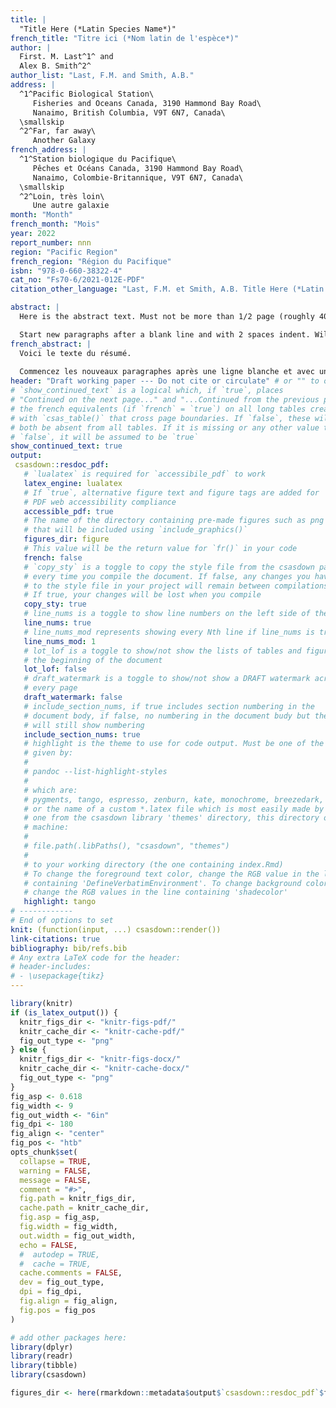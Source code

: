 ```yaml
---
title: |
  "Title Here (*Latin Species Name*)"
french_title: "Titre ici (*Nom latin de l'espèce*)"
author: |
  First. M. Last^1^ and
  Alex B. Smith^2^
author_list: "Last, F.M. and Smith, A.B."
address: |
  ^1^Pacific Biological Station\
     Fisheries and Oceans Canada, 3190 Hammond Bay Road\
     Nanaimo, British Columbia, V9T 6N7, Canada\
  \smallskip
  ^2^Far, far away\
     Another Galaxy
french_address: |
  ^1^Station biologique du Pacifique\
     Pêches et Océans Canada, 3190 Hammond Bay Road\
     Nanaimo, Colombie-Britannique, V9T 6N7, Canada\
  \smallskip
  ^2^Loin, très loin\
     Une autre galaxie
month: "Month"
french_month: "Mois"
year: 2022
report_number: nnn
region: "Pacific Region"
french_region: "Région du Pacifique"
isbn: "978-0-660-38322-4"
cat_no: "Fs70-6/2021-012E-PDF"
citation_other_language: "Last, F.M. et Smith, A.B. Title Here (*Latin Species Name*). DFO Secr. can. des avis sci. du MPO. Doc. de rech 2019/nnn. iv + 13 p."

abstract: |
  Here is the abstract text. Must not be more than 1/2 page (roughly 400 words).

  Start new paragraphs after a blank line and with 2 spaces indent. Will be posted on CSAS website.
french_abstract: |
  Voici le texte du résumé.
  
  Commencez les nouveaux paragraphes après une ligne blanche et avec un retrait de 2 espaces. 
header: "Draft working paper --- Do not cite or circulate" # or "" to omit
# `show_continued_text` is a logical which, if `true`, places
# "Continued on the next page..." and "...Continued from the previous page" or
# the french equivalents (if `french` = `true`) on all long tables created
# with `csas_table()` that cross page boundaries. If `false`, these will
# both be absent from all tables. If it is missing or any other value than
# `false`, it will be assumed to be `true`
show_continued_text: true
output:
 csasdown::resdoc_pdf:
   # `lualatex` is required for `accessibile_pdf` to work
   latex_engine: lualatex
   # If `true`, alternative figure text and figure tags are added for
   # PDF web accessibility compliance
   accessible_pdf: true
   # The name of the directory containing pre-made figures such as png files
   # that will be included using `include_graphics()`
   figures_dir: figure
   # This value will be the return value for `fr()` in your code
   french: false
   # `copy_sty` is a toggle to copy the style file from the csasdown package
   # every time you compile the document. If false, any changes you have made
   # to the style file in your project will remain between compilations.
   # If true, your changes will be lost when you compile
   copy_sty: true
   # line_nums is a toggle to show line numbers on the left side of the page.
   line_nums: true
   # line_nums_mod represents showing every Nth line if line_nums is true
   line_nums_mod: 1
   # lot_lof is a toggle to show/not show the lists of tables and figures at
   # the beginning of the document
   lot_lof: false
   # draft_watermark is a toggle to show/not show a DRAFT watermark across
   # every page
   draft_watermark: false
   # include_section_nums, if true includes section numbering in the
   # document body, if false, no numbering in the document budy but the TOC
   # will still show numbering
   include_section_nums: true
   # highlight is the theme to use for code output. Must be one of the list
   # given by:
   #
   # pandoc --list-highlight-styles
   #
   # which are:
   # pygments, tango, espresso, zenburn, kate, monochrome, breezedark, haddock
   # or the name of a custom *.latex file which is most easily made by copying
   # one from the csasdown library 'themes' directory, this directory on your
   # machine:
   #
   # file.path(.libPaths(), "csasdown", "themes")
   #
   # to your working directory (the one containing index.Rmd)
   # To change the foreground text color, change the RGB value in the line
   # containing 'DefineVerbatimEnvironment'. To change background color,
   # change the RGB values in the line containing 'shadecolor'
   highlight: tango
# ------------
# End of options to set
knit: (function(input, ...) csasdown::render())
link-citations: true
bibliography: bib/refs.bib
# Any extra LaTeX code for the header:
# header-includes:
# - \usepackage{tikz}
---
```


```r
library(knitr)
if (is_latex_output()) {
  knitr_figs_dir <- "knitr-figs-pdf/"
  knitr_cache_dir <- "knitr-cache-pdf/"
  fig_out_type <- "png"
} else {
  knitr_figs_dir <- "knitr-figs-docx/"
  knitr_cache_dir <- "knitr-cache-docx/"
  fig_out_type <- "png"
}
fig_asp <- 0.618
fig_width <- 9
fig_out_width <- "6in"
fig_dpi <- 180
fig_align <- "center"
fig_pos <- "htb"
opts_chunk$set(
  collapse = TRUE,
  warning = FALSE,
  message = FALSE,
  comment = "#>",
  fig.path = knitr_figs_dir,
  cache.path = knitr_cache_dir,
  fig.asp = fig_asp,
  fig.width = fig_width,
  out.width = fig_out_width,
  echo = FALSE,
  #  autodep = TRUE,
  #  cache = TRUE,
  cache.comments = FALSE,
  dev = fig_out_type,
  dpi = fig_dpi,
  fig.align = fig_align,
  fig.pos = fig_pos
)
```

```r
# add other packages here:
library(dplyr)
library(readr)
library(tibble)
library(csasdown)

figures_dir <- here(rmarkdown::metadata$output$`csasdown::resdoc_pdf`$figures_dir)

```
